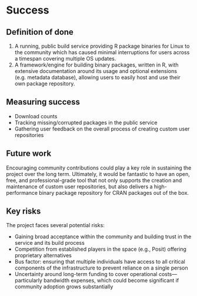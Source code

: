 # Success

## Definition of done

1. A running, public build service providing R package binaries for Linux to the community which has caused minimal interruptions for users across a timespan covering multiple OS updates.
1. A framework/engine for building binary packages, written in R, with extensive documentation around its usage and optional extensions (e.g. metadata database), allowing users to easily host and use their own package repository.

## Measuring success

- Download counts
- Tracking missing/corrupted packages in the public service
- Gathering user feedback on the overall process of creating custom user repositories

## Future work

Encouraging community contributions could play a key role in sustaining the project over the long term.
Ultimately, it would be fantastic to have an open, free, and professional-grade tool that not only supports the creation and maintenance of custom user repositories, but also delivers a high-performance binary package repository for CRAN packages out of the box.

## Key risks

The project faces several potential risks:

- Gaining broad acceptance within the community and building trust in the service and its build process
- Competition from established players in the space (e.g., Posit) offering proprietary alternatives
- Bus factor: ensuring that multiple individuals have access to all critical components of the infrastructure to prevent reliance on a single person
- Uncertainty around long-term funding to cover operational costs—particularly bandwidth expenses, which could become significant if community adoption grows substantially
